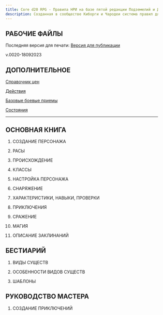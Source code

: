 ```yaml
---
title: Core d20 RPG - Правила НРИ на базе пятой редакции Подземелий и Драконов
description: Созданная в сообществе Киборги и Чародеи система правил для НРИ
---
```



## РАБОЧИЕ ФАЙЛЫ

Последняя версия для печати: [Версия для публикации](https://1drv.ms/w/s!Atcrhwwo1lBA4rJxN269ggsPOOkL4g?e=Y9GmLH)

v.0020-18092023

## ДОПОЛНИТЕЛЬНОЕ

[Справочник цен](https://1drv.ms/w/s!Atcrhwwo1lBA34Zyc4aJTXfDKECa2A?e=TXivVo)

[Действия](https://1drv.ms/w/s!Atcrhwwo1lBA2dM1YzRDMg03gFExVg?e=tekaaH)

[Базовые боевые приемы](https://1drv.ms/w/s!Atcrhwwo1lBA2dMyCM_VzyPoHuZPGQ?e=PQCY66)

[Состояния](https://1drv.ms/w/s!Atcrhwwo1lBA2dM4es-k2Vu9fId01A?e=gtN8VU)

---

## ОСНОВНАЯ КНИГА

01. СОЗДАНИЕ ПЕРСОНАЖА

02. РАСЫ

03. ПРОИСХОЖДЕНИЕ

04. КЛАССЫ

05. НАСТРОЙКА ПЕРСОНАЖА

06. СНАРЯЖЕНИЕ

07. ХАРАКТЕРИСТИКИ, НАВЫКИ, ПРОВЕРКИ

08. ПРИКЛЮЧЕНИЯ

09. СРАЖЕНИЕ

10. МАГИЯ

11. ОПИСАНИЕ ЗАКЛИНАНИЙ

## БЕСТИАРИЙ

01. ВИДЫ СУЩЕСТВ

02. ОСОБЕННОСТИ ВИДОВ СУЩЕСТВ

03. ШАБЛОНЫ

## РУКОВОДСТВО МАСТЕРА

01. СОЗДАНИЕ ПРИКЛЮЧЕНИЙ
  
